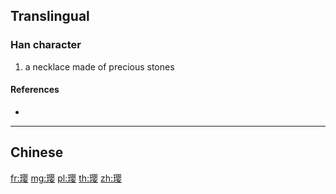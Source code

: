 {{character info/new}}
{{also|瓔}}
==Translingual==
{{Han simplified forms|瓔|珱|璎|ex=y}}
===Han character===
{{Han char|rn=96|rad=玉|as=11|sn=15|four=|canj=MGBOV|ids=⿰𤣩婴}}

# a necklace made of precious stones

====References====
* {{Han ref|kx=0741.221|hdz=21135.060|uh=748E|ud=29838}}

----

==Chinese==
{{zh-see|瓔}}

[[fr:璎]]
[[mg:璎]]
[[pl:璎]]
[[th:璎]]
[[zh:璎]]